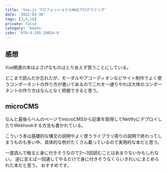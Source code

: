 ```yaml
---
title: 'Vue.js プロフェッショナルWebプログラミング'
date: '2022-03-30'
tags: [3,4,16]
private: false
category: 'books'
isbn: '978-4-295-20024-6'
---
```

## 感想
Vue関連の本はよさげなものはとりあえず買うことにしている。

どこまで読んだか忘れたが、モーダルやアコーディオンなどサイト制作でよく使うコンポーネントの作り方が書いてあるのでこれを一通りやれば大体のコンポーネントの作り方はなんとなく把握できると思う。

## microCMS
なんと最後らへんのページでmicroCMSから記事を取得してNetlifyにデプロイしたりWebhookする方法も書かれている。

こういう本は基礎的な構文の説明やよく使うライブラリ周りの説明で終わってしまうものも多い中、具体的な例がたくさん載っているので実用的な本だと思う。

一度読んで触ると身に付きそうなので2～3回読むことはあまりないかもしれない。
逆に言えば一回通してやるだけで身に付きそうなくらいきれいにまとめられた本だと思う。
おすすめです。
